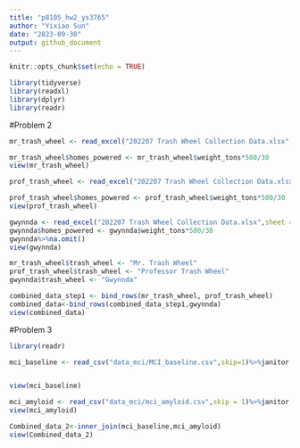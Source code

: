 ```yaml
---
title: "p8105_hw2_ys3765"
author: "Yixiao Sun"
date: "2023-09-30"
output: github_document
---
```


```r
knitr::opts_chunk$set(echo = TRUE)
```

```r
library(tidyverse)
library(readxl)
library(dplyr)
library(readr)
```


#Problem 2

```r
mr_trash_wheel <- read_excel("202207 Trash Wheel Collection Data.xlsx",sheet = 1) %>% janitor::clean_names() %>% select(-x15,-x16) %>% mutate(year = as.character(year)) %>% mutate(month = as.character(month))

mr_trash_wheel$homes_powered <- mr_trash_wheel$weight_tons*500/30
view(mr_trash_wheel)
```


```r
prof_trash_wheel <- read_excel("202207 Trash Wheel Collection Data.xlsx",sheet = 2) %>% janitor::clean_names()%>%mutate(year = as.character(year)) %>% mutate(month = as.character(month))

prof_trash_wheel$homes_powered <- prof_trash_wheel$weight_tons*500/30
view(prof_trash_wheel)
```


```r
gwynnda <- read_excel("202207 Trash Wheel Collection Data.xlsx",sheet = 4) %>% janitor::clean_names()%>%mutate(year = as.character(year)) %>% mutate(month = as.character(month))
gwynnda$homes_powered <- gwynnda$weight_tons*500/30
gwynnda%>%na.omit()
view(gwynnda)
```

```r
mr_trash_wheel$trash_wheel <- "Mr. Trash Wheel"
prof_trash_wheel$trash_wheel <- "Professor Trash Wheel"
gwynnda$trash_wheel <- "Gwynnda"
```

```r
combined_data_step1 <- bind_rows(mr_trash_wheel, prof_trash_wheel)
combined_data<-bind_rows(combined_data_step1,gwynnda)
view(combined_data)
```

#Problem 3
```r

library(readr)

mci_baseline <- read_csv("data_mci/MCI_baseline.csv",skip=1)%>%janitor::clean_names() %>% mutate(sex = ifelse(sex == 1,"Male","Female")) %>% mutate(apoe4 = ifelse(apoe4 == 1, "Carrier","Non-Carrier")) %>% filter(age_at_onset != '.')


view(mci_baseline)

mci_amyloid <- read_csv("data_mci/mci_amyloid.csv",skip = 1)%>%janitor::clean_names()%>%rename("id" = "study_id")
view(mci_amyloid)

Combined_data_2<-inner_join(mci_baseline,mci_amyloid)
view(Combined_data_2)
```


